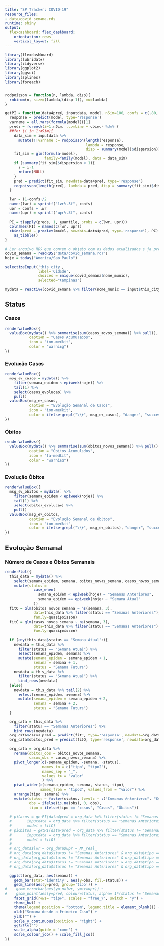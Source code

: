 ```yaml
---
title: "SP Tracker: COVID-19"
resource_files:
- data/covid_semana.rds
runtime: shiny
output:
  flexdashboard::flex_dashboard:
    orientation: rows
    vertical_layout: fill
---
```


```r
library(flexdashboard)
library(lubridate)
library(tidyverse)
library(ggplot2)
library(ggsci)
library(splines)
library(foreach)


rodpoisson = function(n, lambda, disp){
  rnbinom(n, size=(lambda/(disp-1)), mu=lambda)
}

getPI = function(data4pred, inputdata, model, nSim=100, confs = c(.80, .90, .95)){
  response = predict(model, type='response')
  varname = all.vars(formula(model))[1]
  preds = foreach(i=1:nSim, .combine = cbind) %do% {
  ##for (i in 1:nSim){
    data_sim = inputdata %>%
      mutate(!!varname := rodpoisson(length(response),
                                     lambda = response,
                                     disp = summary(model)$dispersion))
    fit_sim = glm(formula(model),
                  family=family(model), data = data_sim)
    if (summary(fit_sim)$dispersion < 1){
      i = i-1
      return(NULL)
    }
    pred = predict(fit_sim, newdata=data4pred, type='response')
    rodpoisson(length(pred), lambda = pred, disp = summary(fit_sim)$dispersion)
  }
  
  lwr = (1-confs)/2
  names(lwr) = sprintf("lwr%.3f", confs)
  upr = confs + lwr
  names(upr) = sprintf("upr%.3f", confs)
  
  PI = t(apply(preds, 1, quantile, probs = c(lwr, upr)))
  colnames(PI) = names(c(lwr, upr))
  cbind(pred = predict(model, newdata=data4pred, type='response'), PI) %>% 
    as_tibble()
}

```

```r
# Ler arquivo RDS que contem o objeto com os dados atualizados e ja processados.
covid_semana = readRDS("data/covid_semana.rds")
hoje = today("America/Sao_Paulo")
```


```r
selectizeInput('this_city',
               label='Cidade',
               choices = unique(covid_semana$nome_munic),
               selected="Campinas")
```

```r
mydata = reactive(covid_semana %>% filter(nome_munic == input$this_city))
```

Status
---------------------

### Casos

```r
renderValueBox({
  valueBox(mydata() %>% summarise(sum(casos_novos_semana)) %>% pull(),
           caption = "Casos Acumulados",
           icon = "ion-medkit",
           color = "warning")
})
```

### Evolução Casos

```r
renderValueBox({
  msg_ev_casos = mydata() %>%
    filter(semana_epidem < epiweek(hoje)) %>%
    tail(1) %>%
    select(casos_evolucao) %>%
    pull()
  valueBox(msg_ev_casos,
           caption = "Evolução Semanal de Casos",
           icon = "ion-medkit",
           color = ifelse(grepl("\\+", msg_ev_casos), "danger", "success"))
})
```

### Óbitos

```r
renderValueBox({
  valueBox(mydata() %>% summarise(sum(obitos_novos_semana)) %>% pull(),
           caption = "Óbitos Acumulados",
           icon = "fa-medkit",
           color = "warning")
})
```

### Evolução Óbitos

```r
renderValueBox({
  msg_ev_obitos = mydata() %>%
    filter(semana_epidem < epiweek(hoje)) %>%
    tail(1) %>%
    select(obitos_evolucao) %>%
    pull()
  valueBox(msg_ev_obitos,
           caption = "Evolução Semanal de Óbitos",
           icon = "ion-medkit",
           color = ifelse(grepl("\\+", msg_ev_obitos), "danger", "success"))
})
```

Evolução Semanal
-----------------------

### Número de Casos e Óbitos Semanais

```r
renderPlot({
  this_data = mydata() %>%
    select(semana_epidem, semana, obitos_novos_semana, casos_novos_semana) %>% 
    mutate(status =
             case_when(
               semana_epidem < epiweek(hoje) ~ "Semanas Anteriores",
               semana_epidem == epiweek(hoje) ~ "Semana Atual"
             ))
  fitO = glm(obitos_novos_semana ~ ns(semana, 3),
             data=this_data %>% filter(status == "Semanas Anteriores"),
             family=quasipoisson)
  fitC = glm(casos_novos_semana ~ ns(semana, 3),
             data=this_data %>% filter(status == "Semanas Anteriores"),
             family=quasipoisson)
  
  if (any(this_data$status == "Semana Atual")){
    newdata = this_data %>%
      filter(status == "Semana Atual") %>%
      select(semana_epidem, semana) %>%
      mutate(semana_epidem = semana_epidem + 1,
             semana = semana + 1,
             status = "Semana Futura")
    newdata = this_data %>%
      filter(status == "Semana Atual") %>%
      bind_rows(newdata)
  }else{
    newdata = this_data %>% tail(2) %>%
      select(semana_epidem, semana) %>%
      mutate(semana_epidem = semana_epidem + 2,
             semana = semana + 2,
             status = "Semana Futura")
  }
  
  org_data = this_data %>%
    filter(status == "Semanas Anteriores") %>% 
    bind_rows(newdata)
  org_data$casos_pred = predict(fitC, type='response', newdata=org_data)
  org_data$obitos_pred = predict(fitO, type='response', newdata=org_data)

  org_data = org_data %>%
    rename(obitos_obs = obitos_novos_semana,
           casos_obs = casos_novos_semana) %>% 
    pivot_longer(c(-semana_epidem, -semana, -status),
                 names_to = c("tipo", "tipo2"),
                 names_sep = "_",
                 values_to = "valor"
                 ) %>% 
    pivot_wider(c(semana_epidem, semana, status, tipo),
                names_from = "tipo2", values_from = "valor") %>%
    arrange(tipo, semana) %>% 
    mutate(status = factor(status, levels = c("Semanas Anteriores", "Semana Atual", "Semana Futura"), ordered=TRUE),
           obs = ifelse(is.na(obs), 0, obs),
           tipo = ifelse(tipo == "casos", "Casos", "Óbitos"))
  
  # piCasos = getPI(data4pred = org_data %>% filter(status != "Semanas Anteriores", tipo == "Casos"),
  #       inputdata = org_data %>% filter(status == "Semanas Anteriores", tipo == "Casos"),
  #       model = fitC)
  # piObitos = getPI(data4pred = org_data %>% filter(status != "Semanas Anteriores", tipo == "Óbitos"),
  #       inputdata = org_data %>% filter(status == "Semanas Anteriores", tipo == "Óbitos"),
  #       model = fitO)
  # 
  # org_data$lwr = org_data$upr = NA_real_
  # org_data[org_data$status != "Semanas Anteriores" & org_data$tipo == "Casos", 'lwr'] = piCasos$lwr0.950
  # org_data[org_data$status != "Semanas Anteriores" & org_data$tipo == "Casos", 'upr'] = piCasos$upr0.950
  # org_data[org_data$status != "Semanas Anteriores" & org_data$tipo == "Óbitos", 'lwr'] = piObitos$lwr0.950
  # org_data[org_data$status != "Semanas Anteriores" & org_data$tipo == "Óbitos", 'upr'] = piObitos$upr0.950

  ggplot(org_data, aes(semana)) +
    geom_bar(stat='identity', aes(y=obs, fill=status)) +
    geom_line(aes(y=pred, group='tipo')) +
#    geom_errorbar(aes(ymin=lwr, ymax=upr)) +
#    geom_point(aes(y=pred, colour=status, alpha= 1*(status != "Semanas Anteriores"))) +
    facet_grid(rows= "tipo", scales = "free_y", switch = "y") +
    theme_bw() +
    theme(legend.position = "bottom", legend.title = element_blank()) +
    xlab("Semana desde o Primeiro Caso") +
    ylab("") +
    scale_y_continuous(position = "right") +
    ggtitle("") +
    scale_alpha(guide = 'none') +
    scale_colour_jco() + scale_fill_jco()
})
```
